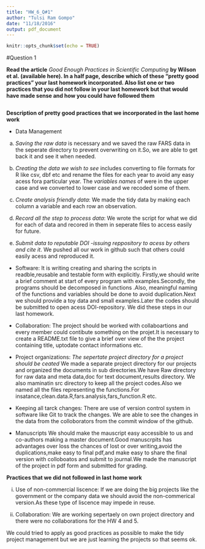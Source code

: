 ```yaml
---
title: "HW_6_Q#1"
author: "Tulsi Ram Gompo"
date: "11/18/2016"
output: pdf_document
---
```


```r
knitr::opts_chunk$set(echo = TRUE)
```

#Question  1

**Read the article** *Good Enough Practices in Scientific Computing* **by Wilson et al. (available here). In a half page, describe which of these “pretty good practices” your last homework incorporated. Also list one or two practices that you did not follow in your last homework but that would have made sense and how you could have followed them**

```r

```

                            

**Description of pretty good practices that we incorporated in the last home work**

* Data Management
a) *Saving the raw data* is necessary and we saved the raw  FARS data in the seperate directory to prevent overwriting on it.So, we are able to get back it and see it when needed.

b) *Creating the data we wish to see* includes converting to file formats for R like csv, dbf etc and  rename the files for each year to avoid any easy acess fora particular year.
The *variables names* of were in the upper case and we converted to lower case and we recoded some of them.

c) *Create analysis friendly data*: We made the tidy data by making each column a variable and each row an observation.

d) *Record all the step to process data*: 
We wrote the script for what we did for each of data and recored in them in seperate files to access easily for future.
 
e) *Submit data to reputable DOI -issuing reppository to acess by others and cite it*.
 We pushed all our work in github such that others could easily acess and reproduced it.


* Software:
It is writing creating and sharing the scripts in readble,reusable and testable form with explicitly.
Firstly,we should write a brief comment at start of every program with examples.Secondly, the programs should be decomposed in functions .Also, meaningful naming of the functions and variables should be done to avoid duplication.Next we should provide a toy data and small examples.Later the codes should be submitted to open acess DOI-repository. We did these steps in our last homework.


* Collaboration:
The project should be worked with collaboartions and every member could contibute something on the projet.It is necessary to create a README.txt file to give a brief over view of the the project containing title, uptodate contact informations etc.


* Project organizations:
*The sepertate project directory for a project should be ceated* 
We made a separate project directory for our projects and organized the documents in sub directories.We have Raw directory for raw data  and meta data,doc for text document,results directory. We also maminatin src directory to keep all the project codes.Also we named all the files representing the functions.For insatance,clean.data.R,fars.analysis,fars_function.R etc.


* Keeping all tarck changes:
There are use of version control system in software like Git to track the changes.
We are able to see the changes in the data from the colloborators from the commit window of the github.


* Manuscripts
We should make the mauscript easy accessible to us and co-authors making a master document.Good manuscrpits has advantages over loss the chances of lost or over writing,avoid the duplications,make easy to final pdf,and make easy to share the final version with colloboatos and submit to journal.We made the manuscript of the project in pdf form and submitted for grading.


**Practices that we did not followed in last home work**

i) Use of non-commercial liscence:
If we are doing the big projects like the government or the company data we should avoid the non-commerical version.As these type of liscence may impede in reuse.

ii) Collaboration: We are working sepertaely on own project directory and there were no collaborations for the HW 4 and 5.
 
We could tried to apply as good practices as possible to make the tidy project management but we are just learning the projects so that seems ok.

